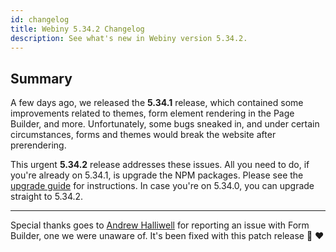 ```yaml
---
id: changelog
title: Webiny 5.34.2 Changelog
description: See what's new in Webiny version 5.34.2.
---
```



## Summary
A few days ago, we released the **5.34.1** release, which contained some improvements related to themes, form element rendering in the Page Builder, and more. Unfortunately, some bugs sneaked in, and under certain circumstances, forms and themes would break the website after prerendering.

This urgent **5.34.2** release addresses these issues. All you need to do, if you're already on 5.34.1, is upgrade the NPM packages. Please see the [upgrade guide](./upgrade-guide) for instructions. In case you're on 5.34.0, you can upgrade straight to 5.34.2.

---

Special thanks goes to [Andrew Halliwell](https://github.com/alifeinbinary) for reporting an issue with Form Builder, one we were unaware of. It's been fixed with this patch release 🍻 ❤️
